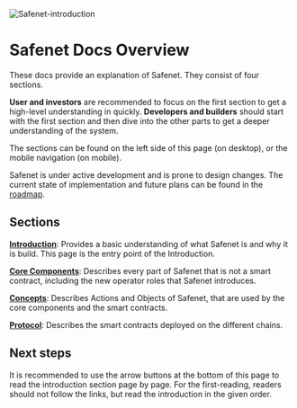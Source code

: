 ![Safenet-introduction](../../assets/safenet-introduction.png)

# Safenet Docs Overview

These docs provide an explanation of Safenet. They consist of four sections. 

**User and investors** are recommended to focus on the first section to get a high-level understanding in quickly. **Developers and builders** should start with the first section and then dive into the other parts to get a deeper understanding of the system.

The sections can be found on the left side of this page (on desktop), or the mobile navigation (on mobile).

Safenet is under active development and is prone to design changes. The current state of implementation and future plans can be found in the [roadmap](./roadmap.mdx). 

## Sections

**[Introduction](./introduction.mdx)**: Provides a basic understanding of what Safenet is and why it is build. This page is the entry point of the Introduction.

**[Core Components](./core-components/processor.mdx)**: Describes every part of Safenet that is not a smart contract, including the new operator roles that Safenet introduces.

**[Concepts](./concepts/settlement.mdx)**: Describes Actions and Objects of Safenet, that are used by the core components and the smart contracts.

**[Protocol](./protocol/overview.mdx)**: Describes the smart contracts deployed on the different chains.

## Next steps

It is recommended to use the arrow buttons at the bottom of this page to read the introduction section page by page. For the first-reading, readers should not follow the links, but read the introduction in the given order.